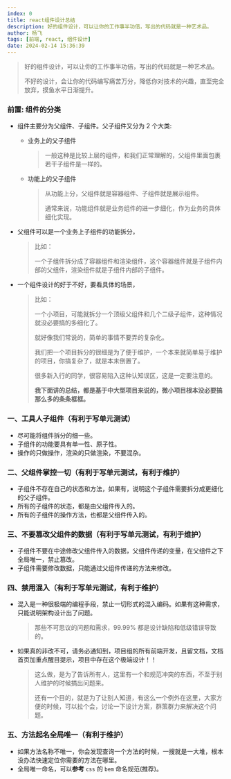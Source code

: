 ```yaml
---
index: 0
title: react组件设计总结
description: 好的组件设计，可以让你的工作事半功倍，写出的代码就是一种艺术品。
author: 杨飞
tags: [前端, react, 组件设计]
date: 2024-02-14 15:36:39
---
```


> 好的组件设计，可以让你的工作事半功倍，写出的代码就是一种艺术品。
>
> 不好的设计，会让你的代码编写痛苦万分，降低你对技术的兴趣，直至完全放弃，摸鱼水平日渐提升。

### 前置: 组件的分类
- 组件主要分为父组件、子组件。父子组件又分为 2 个大类:
  - 业务上的父子组件
    > 一般这种是比较上层的组件，和我们正常理解的，父组件里面包裹若干子组件是一样的。
  - 功能上的父子组件
    > 从功能上分，父组件就是容器组件、子组件就是展示组件。
    >
    > 通常来说，功能组件就是业务组件的进一步细化，作为业务的具体细化实现。

- 父组件可以是一个业务上子组件的功能拆分，
  > 比如：
  >
  > 一个子组件拆分成了容器组件和渲染组件，这个容器组件就是子组件内部的父组件，渲染组件就是子组件内部的子组件。
- 一个组件设计的好于不好，要看具体的场景，
  > 比如：
  >
  > 一个小项目，可能就拆分一个顶级父组件和几个二级子组件，这种情况就没必要搞的多细化了。
  >
  > 就好像我们常说的，简单的事情不要弄的复杂化。
  >
  > 我们把一个项目拆分的很细是为了便于维护，一个本来就简单易于维护的项目，你搞复杂了，就是本末倒置了。
  >
  > 很多新入行的同学，很容易陷入这种认知误区，这是一定要注意的。
  >
  > <strong className='text-red-500'>我下面讲的总结，都是基于中大型项目来说的，微小项目根本没必要搞那么多的条条框框。</strong>


### 一、工具人子组件（有利于写单元测试）
- 尽可能将组件拆分的细一些。
- 子组件的功能要具有单一性、原子性。
- 操作的只做操作，渲染的只做渲染，不要混杂。

### 二、父组件掌控一切（有利于写单元测试，有利于维护）
- 子组件不存在自己的状态和方法，如果有，说明这个子组件需要拆分成更细化的父子组件。
- 所有的子组件的状态，都是由父组件传入的。
- 所有的子组件的操作方法，也都是父组件传入的。

### 三、不要篡改父组件的数据（有利于写单元测试，有利于维护）
- 子组件不要在中途修改父组件传入的数据，父组件传递的变量，在父组件之下全局唯一，禁止篡改。
- 子组件需要修改数据，只能通过父组件传递的方法来修改。

### 四、禁用混入（有利于写单元测试，有利于维护）
- 混入是一种很极端的编程手段，禁止一切形式的混入编码。如果有这种需求，只能说明架构设计出了问题。
  > 那些不可思议的问题和需求，99.99% 都是设计缺陷和低级错误导致的。
- 如果真的非改不可，<span className='text-red-500'>请务必通知到，项目组的所有前端开发，且留文档，文档首页加重点醒目提示，项目中存在这个极端设计！！</span>
  > 这么做，是为了告诉所有人，这里有一个和规范冲突的东西，不至于别人维护的时候搞出问题来。
  >
  > 还有一个目的，就是为了让别人知道，有这么一个例外在这里，大家方便的时候，可以拉个会，讨论一下设计方案，群策群力来解决这个问题。

### 五、方法起名全局唯一（有利于维护）
- 如果方法名称不唯一，你会发现查询一个方法的时候，一搜就是一大堆，根本没办法快速定位你需要的方法在哪里。
- 全局唯一命名，可以**参考** `css` 的 `bem` 命名规范(推荐)。
